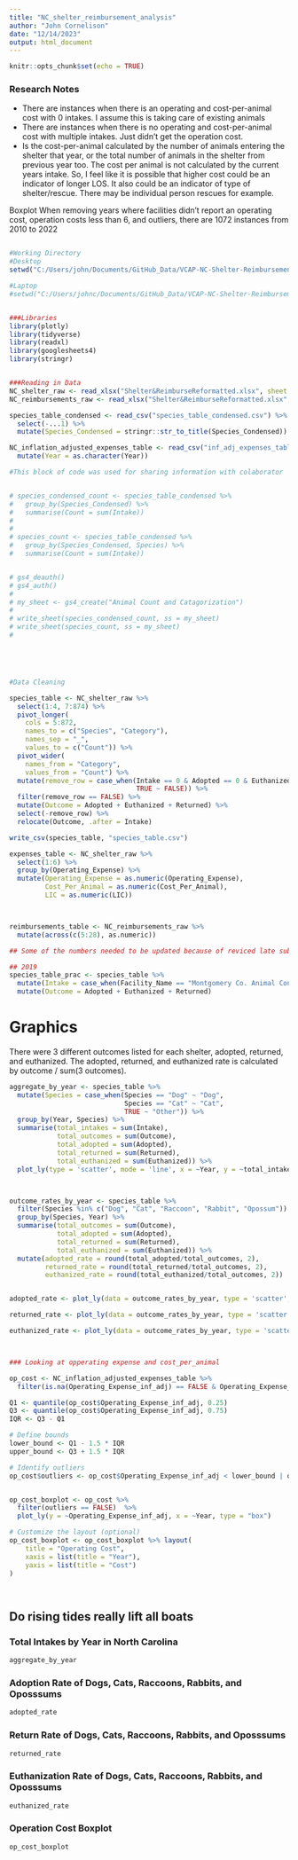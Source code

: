 ```yaml
---
title: "NC_shelter_reimbursement_analysis"
author: "John Cornelison"
date: "12/14/2023"
output: html_document
---
```


```r
knitr::opts_chunk$set(echo = TRUE)
```

### Research Notes

* There are instances when there is an operating and cost-per-animal cost with 0 intakes. I assume this is taking care of existing animals
* There are instances when there is no operating and cost-per-animal cost with multiple intakes. Just didn't get the operation cost.
* Is the cost-per-animal calculated by the number of animals entering the shelter that year, or the total number of animals in the shelter from previous year too. The cost per animal is not calculated by the current years intake. So, I feel like it is possible that higher cost could be an indicator of longer LOS. It also could be an indicator of type of shelter/rescue. There may be individual person rescues for example.

Boxplot
When removing years where facilities didn't report an operating cost, operation costs less than 6, and outliers, there are 1072 instances from 2010 to 2022



```r


```


```r
#Working Directory
#Desktop
setwd("C:/Users/john/Documents/GitHub_Data/VCAP-NC-Shelter-Reimbursement-Project-Data")

#Laptop
#setwd("C:/Users/johnc/Documents/GitHub_Data/VCAP-NC-Shelter-Reimbursement-Project-Data")


###Libraries
library(plotly)
library(tidyverse)
library(readxl)
library(googlesheets4)
library(stringr)


###Reading in Data
NC_shelter_raw <- read_xlsx("Shelter&ReimburseReformatted.xlsx", sheet = "Shelter Final")
NC_reimbursements_raw <- read_xlsx("Shelter&ReimburseReformatted.xlsx", sheet = "Reimbursement Final")

species_table_condensed <- read_csv("species_table_condensed.csv") %>% 
  select(-...1) %>% 
  mutate(Species_Condensed = stringr::str_to_title(Species_Condensed))

NC_inflation_adjusted_expenses_table <- read_csv("inf_adj_expenses_table.csv") %>% 
  mutate(Year = as.character(Year))


```


```r
#This block of code was used for sharing information with colaborator


# species_condensed_count <- species_table_condensed %>% 
#   group_by(Species_Condensed) %>% 
#   summarise(Count = sum(Intake))
# 
# 
# species_count <- species_table_condensed %>% 
#   group_by(Species_Condensed, Species) %>% 
#   summarise(Count = sum(Intake))


# gs4_deauth()
# gs4_auth()
# 
# my_sheet <- gs4_create("Animal Count and Catagorization")
# 
# write_sheet(species_condensed_count, ss = my_sheet)
# write_sheet(species_count, ss = my_sheet)
# 






```


```r
#Data Cleaning

species_table <- NC_shelter_raw %>% 
  select(1:4, 7:874) %>% 
  pivot_longer(
    cols = 5:872,
    names_to = c("Species", "Category"),
    names_sep = "_",
    values_to = c("Count")) %>%
  pivot_wider(
    names_from = "Category",
    values_from = "Count") %>% 
  mutate(remove_row = case_when(Intake == 0 & Adopted == 0 & Euthanized == 0 & Returned == 0 & Euthanized == 0 ~ TRUE,
                                TRUE ~ FALSE)) %>% 
  filter(remove_row == FALSE) %>% 
  mutate(Outcome = Adopted + Euthanized + Returned) %>% 
  select(-remove_row) %>% 
  relocate(Outcome, .after = Intake)

write_csv(species_table, "species_table.csv")

expenses_table <- NC_shelter_raw %>% 
  select(1:6) %>% 
  group_by(Operating_Expense) %>% 
  mutate(Operating_Expense = as.numeric(Operating_Expense),
         Cost_Per_Animal = as.numeric(Cost_Per_Animal),
         LIC = as.numeric(LIC)) 



reimbursements_table <- NC_reimbursements_raw %>% 
  mutate(across(c(5:28), as.numeric))

## Some of the numbers needed to be updated because of reviced late submissions

## 2019
species_table_prac <- species_table %>%
  mutate(Intake = case_when(Facility_Name == "Montgomery Co. Animal Control Facility" & Species == "Dog"))
  mutate(Outcome = Adopted + Euthanized + Returned)


```


# Graphics

There were 3 different outcomes listed for each shelter, adopted, returned, and euthanized. The adopted, returned, and euthanized rate is calculated by outcome / sum(3 outcomes).


```r

aggregate_by_year <- species_table %>%
  mutate(Species = case_when(Species == "Dog" ~ "Dog",
                             Species == "Cat" ~ "Cat",
                             TRUE ~ "Other")) %>%
  group_by(Year, Species) %>% 
  summarise(total_intakes = sum(Intake),
            total_outcomes = sum(Outcome),
            total_adopted = sum(Adopted),
            total_returned = sum(Returned),
            total_euthanized = sum(Euthanized)) %>% 
  plot_ly(type = 'scatter', mode = 'line', x = ~Year, y = ~total_intakes, color = ~Species)



outcome_rates_by_year <- species_table %>%
  filter(Species %in% c("Dog", "Cat", "Raccoon", "Rabbit", "Opossum")) %>% 
  group_by(Species, Year) %>% 
  summarise(total_outcomes = sum(Outcome),
            total_adopted = sum(Adopted),
            total_returned = sum(Returned),
            total_euthanized = sum(Euthanized)) %>% 
  mutate(adopted_rate = round(total_adopted/total_outcomes, 2),
         returned_rate = round(total_returned/total_outcomes, 2),
         euthanized_rate = round(total_euthanized/total_outcomes, 2))


adopted_rate <- plot_ly(data = outcome_rates_by_year, type = 'scatter', mode = 'line', x = ~Year, y = ~adopted_rate, color = ~Species)

returned_rate <- plot_ly(data = outcome_rates_by_year, type = 'scatter', mode = 'line', x = ~Year, y = ~returned_rate, color = ~Species)

euthanized_rate <- plot_ly(data = outcome_rates_by_year, type = 'scatter', mode = 'line', x = ~Year, y = ~euthanized_rate, color = ~Species)



### Looking at opperating expense and cost_per_animal

op_cost <- NC_inflation_adjusted_expenses_table %>% 
  filter(is.na(Operating_Expense_inf_adj) == FALSE & Operating_Expense_inf_adj > 5)

Q1 <- quantile(op_cost$Operating_Expense_inf_adj, 0.25)
Q3 <- quantile(op_cost$Operating_Expense_inf_adj, 0.75)
IQR <- Q3 - Q1

# Define bounds
lower_bound <- Q1 - 1.5 * IQR
upper_bound <- Q3 + 1.5 * IQR

# Identify outliers
op_cost$outliers <- op_cost$Operating_Expense_inf_adj < lower_bound | op_cost$Operating_Expense_inf_adj > upper_bound


op_cost_boxplot <- op_cost %>% 
  filter(outliers == FALSE)  %>% 
  plot_ly(y = ~Operating_Expense_inf_adj, x = ~Year, type = "box")

# Customize the layout (optional)
op_cost_boxplot <- op_cost_boxplot %>% layout(
    title = "Operating Cost",
    xaxis = list(title = "Year"),
    yaxis = list(title = "Cost")
)




```

## Do rising tides really lift all boats {.tabset}


### Total Intakes by Year in North Carolina


```r
aggregate_by_year

```


### Adoption Rate of Dogs, Cats, Raccoons, Rabbits, and Oposssums


```r

adopted_rate

```


### Return Rate of Dogs, Cats, Raccoons, Rabbits, and Oposssums


```r

returned_rate


```


### Euthanization Rate of Dogs, Cats, Raccoons, Rabbits, and Oposssums

```r


euthanized_rate


```


### Operation Cost Boxplot

```r


op_cost_boxplot


```
